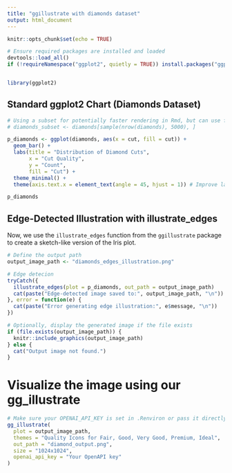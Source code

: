 ```yaml
---
title: "ggillustrate with diamonds dataset"
output: html_document
---
```


```r
knitr::opts_chunk$set(echo = TRUE)

# Ensure required packages are installed and loaded
devtools::load_all()
if (!requireNamespace("ggplot2", quietly = TRUE)) install.packages("ggplot2")


library(ggplot2)
```

## Standard ggplot2 Chart (Diamonds Dataset)

```r
# Using a subset for potentially faster rendering in Rmd, but can use full dataset
# diamonds_subset <- diamonds[sample(nrow(diamonds), 5000), ]

p_diamonds <- ggplot(diamonds, aes(x = cut, fill = cut)) +
  geom_bar() +
  labs(title = "Distribution of Diamond Cuts",
       x = "Cut Quality",
       y = "Count",
       fill = "Cut") +
  theme_minimal() +
  theme(axis.text.x = element_text(angle = 45, hjust = 1)) # Improve label readability

p_diamonds
```


## Edge-Detected Illustration with illustrate_edges

Now, we use the `illustrate_edges` function from the `ggillustrate` package to create a sketch-like version of the Iris plot.

```r
# Define the output path
output_image_path <- "diamonds_edges_illustration.png"

# Edge detecion
tryCatch({
  illustrate_edges(plot = p_diamonds, out_path = output_image_path)
  cat(paste("Edge-detected image saved to:", output_image_path, "\n"))
}, error = function(e) {
  cat(paste("Error generating edge illustration:", e$message, "\n"))
})

# Optionally, display the generated image if the file exists
if (file.exists(output_image_path)) {
  knitr::include_graphics(output_image_path)
} else {
  cat("Output image not found.")
}
```

# Visualize the image using our gg_illustrate

```r
# Make sure your OPENAI_API_KEY is set in .Renviron or pass it directly
gg_illustrate(
  plot = output_image_path,
  themes = "Quality Icons for Fair, Good, Very Good, Premium, Ideal",
  out_path = "diamond_output.png",
  size = "1024x1024",
  openai_api_key = "Your OpenAPI key"
)
```

